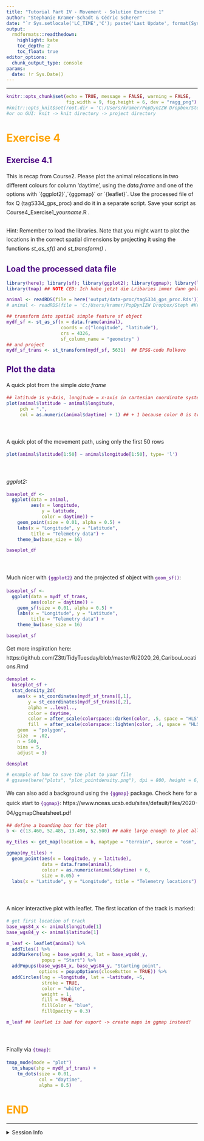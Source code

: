 ```yaml
---
title: "Tutorial Part IV - Movement - Solution Exercise 1"
author: "Stephanie Kramer-Schadt & Cédric Scherer"
date: "`r Sys.setlocale('LC_TIME','C'); paste('Last Update', format(Sys.time(), '%B %e, %Y'))`"
output:
  rmdformats::readthedown:
    highlight: kate
    toc_depth: 2
    toc_float: true
editor_options:
  chunk_output_type: console
params:
  date: !r Sys.Date()
---
```


<style>
h1 {
  color: Orange ;
}
h2, h3, h4, h5, h6, legend {
  color: Indigo ;
}
p {
  line-height:170%;
}
#sidebar h2 {
  background-color: Indigo;
}
code {
  color: Indigo ;
}
.exercise {
  color: #824b00;
}
</style>

---

```r
knitr::opts_chunk$set(echo = TRUE, message = FALSE, warning = FALSE, 
                      fig.width = 9, fig.height = 6, dev = "ragg_png")
#knitr::opts_knit$set(root.dir = 'C:/Users/kramer/PopDynIZW Dropbox/Steph Kramer')
#or on GUI: knit -> knit directory -> project directory
```


#  Exercise 4

## Exercise 4.1

This is recap from Course2. Please plot the animal relocations in two different 
colours for column 'daytime', using the *data.frame* and one of 
the options with ´{ggplot2}´,´{ggpmap}´ or ´{leaflet}´. Use the
processed file of fox Q (tag5334_gps_proc) and do it in a separate script. Save 
your script as Course4_Exercise1_*yourname*.R  .
<br><br>
Hint: Remember to load the libraries.
Note that you might want to plot the locations in the correct
spatial dimensions by projecting it using the functions
*st_as_sf()* and *st_transform()* .  

## Load the processed data file

```r
library(here); library(sf); library(ggplot2); library(ggmap); library(leaflet);
library(tmap) ## NOTE CED: Ich habe jetzt die Lribaries immer dann geladen, wenn sie notwendig sind; generell ist abtrennen mit ; übrigens als bad practice gelabeled, evtl nicht so zeigen
```


```r
animal <- readRDS(file = here('output/data-proc/tag5334_gps_proc.Rds')) 
# animal <- readRDS(file = 'C:/Users/kramer/PopDynIZW Dropbox/Steph #Kramer/_GitHub/Course4_MoveQ/output/data-proc/tag5334_gps_proc.Rds')

## transform into spatial simple feature sf object
mydf_sf <- st_as_sf(x = data.frame(animal),
                    coords = c("longitude", "latitude"),
                    crs = 4326,
                    sf_column_name = "geometry" )
## and project
mydf_sf_trans <- st_transform(mydf_sf, 5631)  ## EPSG-code Pulkovo
```

## Plot the data

A quick plot from the simple *data.frame*

```r
## latitude is y-Axis, longitude = x-axis in cartesian coordinate system
plot(animal$latitude ~ animal$longitude,
     pch = ".",
     col = as.numeric(animal$daytime) + 1) ## + 1 because color 0 is transparent
```
<br>

A quick plot of the movement path, using only the first 50 rows

```r
plot(animal$latitude[1:50] ~ animal$longitude[1:50], type= 'l') 
```
<br>

*ggplot2:*

```r
baseplot_df <- 
  ggplot(data = animal, 
         aes(x = longitude,
             y = latitude,
             color = daytime)) +
    geom_point(size = 0.01, alpha = 0.5) +  
    labs(x = "Longitude", y = "Latitude",
         title = "Telemetry data") +
    theme_bw(base_size = 16)

baseplot_df
```
<br>

Much nicer with `{ggplot2}` and the projected sf object with `geom_sf()`:

```r
baseplot_sf <- 
  ggplot(data = mydf_sf_trans, 
         aes(color = daytime)) +
    geom_sf(size = 0.01, alpha = 0.5) +  
    labs(x = "Longitude", y = "Latitude",
         title = "Telemetry data") +
    theme_bw(base_size = 16)

baseplot_sf
```

Get more inspiration here:
https://github.com/Z3tt/TidyTuesday/blob/master/R/2020_26_CaribouLocations.Rmd
<br>

```r
densplot <- 
  baseplot_sf + 
  stat_density_2d(
    aes(x = st_coordinates(mydf_sf_trans)[,1], 
        y = st_coordinates(mydf_sf_trans)[,2], 
        alpha = ..level..,
        color = daytime,
        color = after_scale(colorspace::darken(color, .5, space = "HLS")),  
        fill  = after_scale(colorspace::lighten(color, .4, space = "HLS"))),
    geom  = "polygon",
    size  = .02,
    n = 500,
    bins = 5,
    adjust = 3)  

densplot

# example of how to save the plot to your file
# ggsave(here("plots", "plot_pointdensity.png"), dpi = 800, height = 6, width = 6)
```

We can also add a background using the `{ggmap}` package. Check here for a quick start to `{ggmap}`:
https://www.nceas.ucsb.edu/sites/default/files/2020-04/ggmapCheatsheet.pdf

```r
## define a bounding box for the plot
b <- c(13.460, 52.485, 13.490, 52.500) ## make large enough to plot all data!

my_tiles <- get_map(location = b, maptype = "terrain", source = "osm", zoom = 15)

ggmap(my_tiles) + 
  geom_point(aes(x = longitude, y = latitude), 
             data = data.frame(animal), 
             colour = as.numeric(animal$daytime) + 6, 
             size = 0.05) + 
  labs(x = "Latitude", y = "Longitude", title = "Telemetry locations")
```
<br>

A nicer interactive plot with leaflet. The first location of the track is marked:

```r
# get first location of track
base_wgs84_x <- animal$longitude[1]
base_wgs84_y <- animal$latitude[1]

m_leaf <- leaflet(animal) %>% 
  addTiles() %>%
  addMarkers(lng = base_wgs84_x, lat = base_wgs84_y, 
             popup = "Start") %>%
  addPopups(base_wgs84_x, base_wgs84_y, "Starting point",
            options = popupOptions(closeButton = TRUE)) %>%
  addCircles(lng = ~longitude, lat = ~latitude, ~5,
             stroke = TRUE,
             color = "white",
             weight = 1,
             fill = TRUE, 
             fillColor = "blue",
             fillOpacity = 0.3) 

m_leaf ## leaflet is bad for export -> create maps in ggmap instead!
```

<br>


Finally via `{tmap}`:

```r
tmap_mode(mode = "plot")
  tm_shape(shp = mydf_sf_trans) + 
    tm_dots(size = 0.01, 
            col = "daytime",  
            alpha = 0.5) 
```


# END

---

<details><summary>Session Info</summary>

```r
Sys.time()
sessionInfo()
```

</details>
